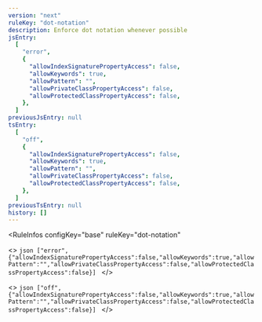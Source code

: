 ```yaml
---
version: "next"
ruleKey: "dot-notation"
description: Enforce dot notation whenever possible
jsEntry:
  [
    "error",
    {
      "allowIndexSignaturePropertyAccess": false,
      "allowKeywords": true,
      "allowPattern": "",
      "allowPrivateClassPropertyAccess": false,
      "allowProtectedClassPropertyAccess": false,
    },
  ]
previousJsEntry: null
tsEntry:
  [
    "off",
    {
      "allowIndexSignaturePropertyAccess": false,
      "allowKeywords": true,
      "allowPattern": "",
      "allowPrivateClassPropertyAccess": false,
      "allowProtectedClassPropertyAccess": false,
    },
  ]
previousTsEntry: null
history: []
---
```


<RuleInfos 
  configKey="base" 
  ruleKey="dot-notation" 
>
  <>
    ```json
    ["error",{"allowIndexSignaturePropertyAccess":false,"allowKeywords":true,"allowPattern":"","allowPrivateClassPropertyAccess":false,"allowProtectedClassPropertyAccess":false}]
    ```
  </>

  <>
    ```json
    ["off",{"allowIndexSignaturePropertyAccess":false,"allowKeywords":true,"allowPattern":"","allowPrivateClassPropertyAccess":false,"allowProtectedClassPropertyAccess":false}]
    ```
  </>
</RuleInfos>
